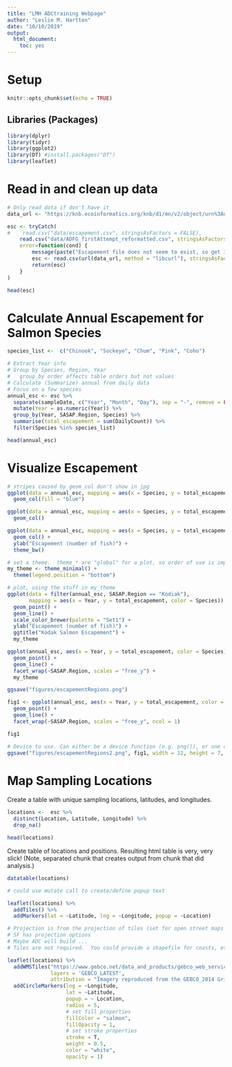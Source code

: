 ```yaml
---
title: "LMH ADCtraining Webpage"
author: "Leslie M. Hartten"
date: "10/10/2019"
output: 
  html_document: 
    toc: yes
---
```

# Setup

```r
knitr::opts_chunk$set(echo = TRUE)
```

## Libraries (Packages)

```r
library(dplyr)
library(tidyr)
library(ggplot2)
library(DT) #install.packages("DT")
library(leaflet)
```

# Read in and clean up data

```r

# Only read data if don't have it
data_url <- "https://knb.ecoinformatics.org/knb/d1/mn/v2/object/urn%3Auuid%3Af119a05b-bbe7-4aea-93c6-85434dcb1c5e"

esc <- tryCatch(
#    read.csv("data/escapement.csv", stringsAsFactors = FALSE),
    read.csv("data/ADFG_firstAttempt_reformatted.csv", stringsAsFactors = FALSE),
    error=function(cond) {
        message(paste("Escapement file does not seem to exist, so get it from the KNB."))
        esc <- read.csv(url(data_url, method = "libcurl"), stringsAsFactors = FALSE)
        return(esc)
    }
)

head(esc)
```

# Calculate Annual Escapement for Salmon Species

```r
species_list <-  c("Chinook", "Sockeye", "Chum", "Pink", "Coho")

# Extract Year info
# Group by Species, Region, Year
#   group_by order affects table orders but not values
# Calculate (Summarize) annual from daily data
# Focus on a few species
annual_esc <- esc %>% 
  separate(sampleDate, c("Year", "Month", "Day"), sep = "-", remove = FALSE) %>% 
  mutate(Year = as.numeric(Year)) %>% 
  group_by(Year, SASAP.Region, Species) %>% 
  summarise(total_escapement = sum(DailyCount)) %>% 
  filter(Species %in% species_list)

head(annual_esc)
```

# Visualize Escapement

```r
# stripes caused by geom_col don't show in jpg
ggplot(data = annual_esc, mapping = aes(x = Species, y = total_escapement)) +
  geom_col(fill = "blue")

ggplot(data = annual_esc, mapping = aes(x = Species, y = total_escapement, fill = SASAP.Region)) +
  geom_col()

ggplot(data = annual_esc, mapping = aes(x = Species, y = total_escapement, fill = Year)) +
  geom_col() +
  ylab("Escapement (number of fish)") +
  theme_bw()

```

```r
# set a theme.  theme_* are "global" for a plot, so order of use is important
my_theme <- theme_minimal() +
  theme(legend.position = "bottom")

# plot, using the stuff in my_theme
ggplot(data = filter(annual_esc, SASAP.Region == "Kodiak"),
       mapping = aes(x = Year, y = total_escapement, color = Species)) +
  geom_point() +
  geom_line() +
  scale_color_brewer(palette = "Set1") +
  ylab("Escapement (number of fish)") +
  ggtitle("Kodak Salmon Escapement") +
  my_theme
```

```r
ggplot(annual_esc, aes(x = Year, y = total_escapement, color = Species)) +
  geom_point() +
  geom_line() +
  facet_wrap(~SASAP.Region, scales = "free_y") +
  my_theme

ggsave("figures/escapementRegions.png")
```

```r
fig1 <- ggplot(annual_esc, aes(x = Year, y = total_escapement, color = Species)) +
  geom_point() +
  geom_line() +
  facet_wrap(~SASAP.Region, scales = "free_y", ncol = 1)

fig1

# Device to use. Can either be a device function (e.g. png()), or one of "eps", "ps", "tex" (pictex), "pdf", "jpeg", "tiff", "png", "bmp", "svg" or "wmf" (windows only).
ggsave("figures/escapementRegions2.png", fig1, width = 12, height = 7, units = "in")
```

# Map Sampling Locations

Create a table with unique sampling locations, latitudes, and longitudes.
```r
locations <-  esc %>% 
  distinct(Location, Latitude, Longitude) %>% 
  drop_na()

head(locations)
```

Create table of locations and positions.  Resulting html table is very, very slick!
(Note, separated chunk that creates output from chunk that did analysis.)
```r
datatable(locations)
```

```r
# could use mutate call to create/define popup text

leaflet(locations) %>% 
  addTiles() %>% 
  addMarkers(lat = ~Latitude, lng = ~Longitude, popup = ~Location)

# Projection is from the projection of tiles (set for open street maps & google street maps).  In options, can change projection, but then no longer use those tiles!  Need GIS layers or some other built basemap.
# SF has projection options
# Maybe ADC will build ...
# Tiles are not required.  You could provide a shapefile for coasts, etc.
```

```r
leaflet(locations) %>% 
  addWMSTiles("https://www.gebco.net/data_and_products/gebco_web_services/web_map_service/mapserv?",
              layers = 'GEBCO_LATEST',
              attribution = "Imagery reproduced from the GEBCO_2014 Grid, version 20150318, www.gebco.net") %>%
  addCircleMarkers(lng = ~Longitude,
                   lat = ~Latitude,
                   popup = ~ Location,
                   radius = 5,
                   # set fill properties
                   fillColor = "salmon",
                   fillOpacity = 1,
                   # set stroke properties
                   stroke = T,
                   weight = 0.5,
                   color = "white",
                   opacity = 1)
```




